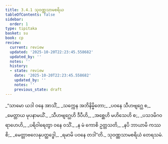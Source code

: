 ```yaml
---
title: 3.4.1 သုဝဏ္ဏသာမစရိယ
tableOfContents: false
sidebar:
  order: 1
type: tipitaka
basket: su
book: cp
review:
  current: review
  updated: '2025-10-20T22:23:45.558682'
  updated_by: ''
  notes: ''
  history:
  - state: review
    date: '2025-10-20T22:23:45.558682'
    updated_by: ''
    notes: ''
    previous_state: draft
---
```



<DynamicBreadcrumb />


<ReviewStatus review={frontmatter.review} showDetails={true} />

<HypothesisAnnotation frontmatter={frontmatter} />

<Division number="111" book="cp" e="ch" v="21" p="418">

<Paragraph number="391" type="verses" book="cp">
_“သာမော ယဒါ ဝနေ အာသိံ,_  
_သက္ကေန အဘိနိမ္မိတော;_  
_ပဝနေ သီဟဗျဂ္ဃေ စ,_  
_မေတ္တာယ မုပနာမယိံ._  

</Paragraph>

</Division>
<Division number="112" book="cp" e="ch" v="21" p="418">

<Paragraph number="392" type="verses" book="cp">
_သီဟဗျဂ္ဃေဟိ ဒီပီဟိ,_  
_အစ္ဆေဟိ မဟိသေဟိ စ;_  
_ပသဒမိဂဝရာဟေဟိ,_  
_ပရိဝါရေတွာ ဝနေ ဝသိံ._  

</Paragraph>

</Division>
<Division number="113" book="cp" e="ch" v="21" p="418">

<Paragraph number="393" type="verses" book="cp">
_န မံ ကောစိ ဥတ္တသတိ,_  
_နပိ ဘာယာမိ ကဿစိ;_  
_မေတ္တာဗလေနုပတ္ထဒ္ဓေါ,_  
_ရမာမိ ပဝနေ တဒါ”တိ._  


</Paragraph>
</Division>

<Paragraph number="394" type="center" book="cp">
သုဝဏ္ဏသာမစရိယံ တေရသမံ.
</Paragraph>